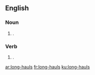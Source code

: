 ==English==

===Noun===
{{head|en|noun plural form}}

# {{plural of|long-haul|lang=en}}.

===Verb===
{{head|en|verb form}}

# {{en-third-person singular of|long-haul}}.

[[ar:long-hauls]]
[[fr:long-hauls]]
[[ku:long-hauls]]